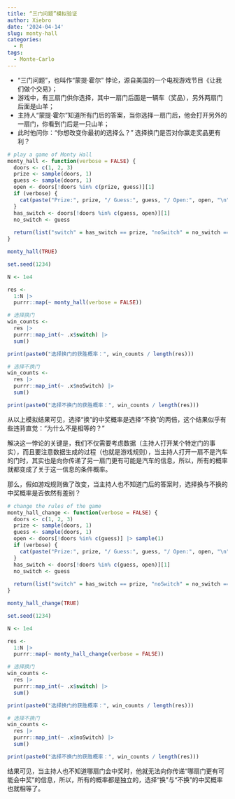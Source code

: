 ```yaml
---
title: “三门问题”模拟验证
author: Xiebro
date: '2024-04-14'
slug: monty-hall
categories:
  - R
tags:
  - Monte-Carlo
---
```


- “三门问题”，也叫作“蒙提·霍尔” 悖论，源自美国的一个电视游戏节目《让我们做个交易》；
- 游戏中，有三扇门供你选择，其中一扇门后面是一辆车（奖品），另外两扇门后面是山羊；
- 主持人“蒙提·霍尔”知道所有门后的答案，当你选择一扇门后，他会打开另外的一扇门，你看到门后是一只山羊；
- 此时他问你：“你想改变你最初的选择么？”  选择换门是否对你赢走奖品更有利？

```r
# play a game of Monty Hall
monty_hall <- function(verbose = FALSE) {
  doors <- c(1, 2, 3)
  prize <- sample(doors, 1)
  guess <- sample(doors, 1)
  open <- doors[!doors %in% c(prize, guess)][1]
  if (verbose) {
    cat(paste("Prize:", prize, "/ Guess:", guess, "/ Open:", open, "\n"))
  }
  has_switch <- doors[!doors %in% c(guess, open)][1]
  no_switch <- guess
  
  return(list("switch" = has_switch == prize, "noSwitch" = no_switch == prize))
}

monty_hall(TRUE)
```
```r
set.seed(1234)

N <- 1e4

res <- 
  1:N |>
  purrr::map(~ monty_hall(verbose = FALSE))

# 选择换门
win_counts <- 
  res |>
  purrr::map_int(~ .x$switch) |>
  sum()

print(paste0("选择换门的获胜概率：", win_counts / length(res)))

# 选择不换门
win_counts <- 
  res |>
  purrr::map_int(~ .x$noSwitch) |>
  sum()

print(paste0("选择不换门的获胜概率：", win_counts / length(res)))

```

从以上模拟结果可见，选择“换”的中奖概率是选择“不换”的两倍，这个结果似乎有些违背直觉：“为什么不是相等的？”  

解决这一悖论的关键是，我们不仅需要考虑数据（主持人打开某个特定门的事实），而且要注意数据生成的过程（也就是游戏规则），当主持人打开一扇不是汽车的门时，其实也是向你传递了另一扇门更有可能是汽车的信息，所以，所有的概率就都变成了关于这一信息的条件概率。  

那么，假如游戏规则做了改变，当主持人也不知道门后的答案时，选择换与不换的中奖概率是否依然有差别？  

```r
# change the rules of the game
monty_hall_change <- function(verbose = FALSE) {
  doors <- c(1, 2, 3)
  prize <- sample(doors, 1)
  guess <- sample(doors, 1)
  open <- doors[!doors %in% c(guess)] |> sample(1)
  if (verbose) {
    cat(paste("Prize:", prize, "/ Guess:", guess, "/ Open:", open, "\n"))
  }
  has_switch <- doors[!doors %in% c(guess, open)][1]
  no_switch <- guess
  
  return(list("switch" = has_switch == prize, "noSwitch" = no_switch == prize))
}

monty_hall_change(TRUE)

```
```r
set.seed(1234)

N <- 1e4

res <- 
  1:N |>
  purrr::map(~ monty_hall_change(verbose = FALSE))

# 选择换门
win_counts <- 
  res |>
  purrr::map_int(~ .x$switch) |>
  sum()

print(paste0("选择换门的获胜概率：", win_counts / length(res)))

# 选择不换门
win_counts <- 
  res |>
  purrr::map_int(~ .x$noSwitch) |>
  sum()

print(paste0("选择不换门的获胜概率：", win_counts / length(res)))
```

结果可见，当主持人也不知道哪扇门会中奖时，他就无法向你传递“哪扇门更有可能会中奖”的信息，所以，所有的概率都是独立的，选择“换”与“不换”的中奖概率也就相等了。


